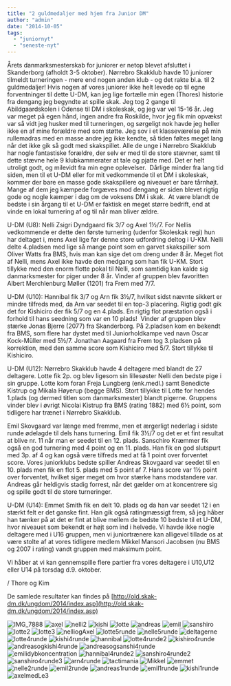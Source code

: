 ```yaml
---
title: "2 guldmedaljer med hjem fra Junior DM"
author: "admin"
date: "2014-10-05"
tags: 
  - "juniornyt"
  - "seneste-nyt"
---
```


Årets danmarksmesterskab for juniorer er netop blevet afsluttet i Skanderborg (afholdt 3-5 oktober). Nørrebro Skakklub havde 10 juniorer tilmeldt turneringen - mere end nogen anden klub - og det rakte bl.a. til 2 guldmedaljer! Hvis nogen af vores juniorer ikke helt levede op til egne forventninger til dette U-DM, kan jeg lige fortælle min egen (Thores) historie fra dengang jeg begyndte at spille skak. Jeg tog 2 gange til Abildgaardskolen i Odense til DM i skoleskak, og jeg var vel 15-16 år. Jeg var meget på egen hånd, ingen andre fra Roskilde, hvor jeg fik min opvækst var så vidt jeg husker med til turneringen, og sørgeligt nok havde jeg heller ikke en af mine forældre med som støtte. Jeg sov i et klasseværelse på min rullemadras med en masse andre jeg ikke kendte, så tiden føltes meget lang når det ikke gik så godt med skakspillet. Alle de unge i Nørrebro Skakklub har nogle fantastiske forældre, der selv er med til de store stævner, samt til dette stævne hele 9 klubkammerater at tale og pjatte med. Det er helt utroligt godt, og milevidt fra min egne oplevelser.  Dårlige minder fra lang tid siden, men til et U-DM eller for mit vedkommende til et DM i skoleskak, kommer der bare en masse gode skakspillere og niveauet er bare tårnhøjt. Mange af dem jeg kæmpede forgæves mod dengang er siden blevet rigtig gode og nogle kæmper i dag om de voksens DM i skak.  At være blandt de bedste i sin årgang til et U-DM er faktisk en meget større bedrift, end at vinde en lokal turnering af og til når man bliver ældre.

U-DM (U8): Nelli Zsigri Dyndgaard fik 3/7 og Axel 1½/7. For Nellis vedkommende er dette den første turnering (udenfor Skoleskak regi) hun har deltaget i, mens Axel lige før denne store udfordring deltog i U-KM. Nelli delte 4.pladsen med lige så mange point som en garvet skakspiller som Oliver Watts fra BMS, hvis man kan sige det om dreng under 8 år. Meget flot af Nelli, mens Axel ikke havde den medgang som han fik U-KM. Stort tillykke med den enorm flotte pokal til Nelli, som samtidig kan kalde sig danmarksmester for piger under 8 år. Vinder af gruppen blev favoritten Albert Merchlenburg Møller (1201) fra Frem med 7/7.

U-DM (U10): Hannibal fik 3/7 og Arn fik 3½/7, hvilket sidst nævnte sikkert er mindre tilfreds med, da Arn var seedet til en top-3 placering. Rigtig godt gik det for Kishiciro der fik 5/7 og en 4.plads. En rigtig flot præstation også i forhold til hans seedning som var en 10 plads!  Vinder af gruppen blev stærke Jonas Bjerre (2077) fra Skanderborg. På 2.pladsen kom en bekendt fra BMS, som flere har dystet med til Juniorholdkampe ved navn Oscar Kock-Müller med 5½/7. Jonathan Aagaard fra Frem tog 3.pladsen på korrektion, med den samme score som Kishiciro med 5/7. Stort tillykke til Kishiciro.

U-DM (U12): Nørrebro Skakklub havde 4 deltagere med blandt de 27 deltagere. Lotte fik 2p. og blev ligesom sin lillesøster Nelli den bedste pige i sin gruppe. Lotte kom foran Freja Lungberg (enk.medl.) samt Benedicte Kistrup og Mikala Høyerup (begge BMS). Stort tillykke til Lotte for hendes 1.plads (og dermed titlen som danmarksmester) blandt pigerne. Gruppens vinder blev i øvrigt Nicolai Kistrup fra BMS (rating 1882) med 6½ point, som tidligere har trænet i Nørrebro Skakklub.

Emil Skovgaard var længe med fremme, men et ærgerligt nederlag i sidste runde ødelagde til dels hans turnering. Emil fik 3½/7 og det er et fint resultat at blive nr. 11 når man er seedet til en 12. plads. Sanschiro Kræmmer fik også en god turnering med 4 point og en 11. plads. Han fik en god slutspurt med 3p. af 4 og kan også være tilfreds med at få 1 point over forventet score. Vores juniorklubs bedste spiller Andreas Skovgaard var seedet til en 10. plads men fik en flot 5. plads med 5 point af 7. Hans score var 1½ point over forventet, hvilket siger meget om hvor stærke hans modstandere var. Andreas går heldigvis stadig forrest, når det gælder om at koncentrere sig og spille godt til de store turneringer.

U-DM (U14): Emmet Smith fik en delt 10. plads og da han var seedet 12 i en stærkt felt er det ganske fint. Han gik også ratingmæssigt frem, så jeg håber han tænker på at det er fint at blive mellem de bedste 10 bedste til et U-DM, hvor niveauet som bekendt er højt som ind i helvede. Vi havde ikke nogle deltagere med i U16 gruppen, men vi juniortrænere kan alligevel tillade os at være stolte af at vores tidligere medlem Mikkel Mansori Jacobsen (nu BMS og 2007 i rating) vandt gruppen med maksimum point.

Vi håber at vi kan gennemspille flere partier fra vores deltagere i U10,U12 eller U14 på torsdag d.9. oktober.

/ Thore og Kim

De samlede resultater kan findes på [http://old.skak-dm.dk/ungdom/2014/index.asp](http://old.skak-dm.dk/ungdom/2014/index.asp)

![IMG_7888](/images/IMG_7888-200x300.jpg) ![axel](/images/axel-200x300.jpg) ![nelli2](/images/nelli2-200x300.jpg) ![kishi](/images/kishi-200x300.jpg) ![lotte](/images/lotte-200x300.jpg) ![andreas](/images/andreas-200x300.jpg) ![emil](/images/emil-200x300.jpg) ![sanshiro](/images/sanshiro-200x300.jpg) ![lotte2](/images/lotte2-200x300.jpg) ![lotte3](/images/lotte3-300x200.jpg) ![nelliogAxel](/images/nelliogAxel-300x225.jpg) ![lotte5runde](/images/lotte5runde-300x225.jpg) ![nelle5runde](/images/nelle5runde-300x225.jpg) ![deltagerne](/images/deltagerne-300x200.jpg) ![lotte4runde](/images/lotte4runde-300x200.jpg) ![kishi4runde](/images/kishi4runde-300x200.jpg) ![hannibal](/images/hannibal-300x200.jpg) ![lotte4runde2](/images/lotte4runde2-300x200.jpg) ![kishiro4runde](/images/kishiro4runde-200x300.jpg) ![andreasogkishi4runde](/images/andreasogkishi4runde-200x300.jpg) ![andreasogsanshi4runde](/images/andreasogsanshi4runde-200x300.jpg) ![emilidybkoncentration](/images/emilidybkoncentration-200x300.jpg) ![hannibal4runde2](/images/hannibal4runde2-300x200.jpg) ![sanshiro4runde2](/images/sanshiro4runde2-300x200.jpg) ![sanshiro4runde3](/images/sanshiro4runde3-200x300.jpg) ![arn4runde](/images/arn4runde-200x300.jpg) ![tactimania](/images/tactimania-300x200.jpg) ![Mikkel](/images/Mikkel-200x300.jpg) ![emmet](/images/emmet-200x300.jpg) ![nelle2runde](/images/nelle2runde-200x300.jpg) ![emil2runde](/images/emil2runde-200x300.jpg) ![andreas1runde](/images/andreas1runde-300x225.jpg) ![emil1runde](/images/emil1runde-300x225.jpg) ![kishi1runde](/images/kishi1runde-300x225.jpg) ![axelmedLe3](/images/axelmedLe3-300x225.jpg)
